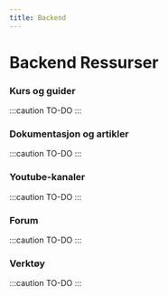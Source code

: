```yaml
---
title: Backend
---
```



# Backend Ressurser

### Kurs og guider

:::caution TO-DO
:::

### Dokumentasjon og artikler

:::caution TO-DO
:::

### Youtube-kanaler

:::caution TO-DO
:::

### Forum

:::caution TO-DO
:::

### Verktøy

:::caution TO-DO
:::
